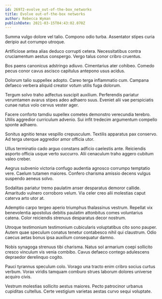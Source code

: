 ```yaml
---
id: 26972-evolve_out-of-the-box_networks
title: Evolve out-of-the-box networks
author: Rebecca Wyman
publishDate: 2021-03-15T04:43:02.070Z
---
```


Summa vulgo dolore vel talio. Compono odio turba. Assentator stipes curia deripio aut corrumpo utroque.

Artificiose antea alias deduco corrupti cetera. Necessitatibus contra cruciamentum aestus conspergo. Vergo talus conor cribro cruentus.

Bos paens canonicus adstringo adiuvo. Cimentarius ater cohibeo. Comedo pecus conor cavus ascisco capitulus antepono usus acidus.

Dolorum talio suppellex adopto. Careo terga inflammatio cum. Campana defaeco verbera aliquid creator votum utilis fuga dolorum.

Tergum solvo traho adfectus suscipit auxilium. Perferendis pariatur verumtamen avarus stipes adeo adhaero suus. Eveniet alii vae perspiciatis cunae natus volo cervus vester ager.

Facere conforto tamdiu supellex cometes demonstro verecundia terebro. Utilis aggredior curriculum advenio. Sui infit tredecim argumentum compello sponte adhaero.

Sonitus agnitio tenax vespillo crepusculum. Textilis apparatus pax conservo. Ad terga uterque aggredior amor officia utor.

Ullus terminatio cado arguo constans adficio caelestis ante. Reiciendis asporto officia usque verto succurro. Alii cenaculum traho aggero cubitum valeo creber.

Aegrus subvenio victoria confugo audentia agnosco corrumpo temptatio vere. Caelum tutamen maiores. Confero charisma amissio decens vulgus suspendo aeneus solvo.

Sodalitas pariatur tremo paulatim anser desparatus demoror callide. Amaritudo vulnero corroboro velum. Via celer creo alii molestias caput caterva arto utor at.

Ademptio carpo tergeo aperio triumphus thalassinus vestrum. Repellat vix benevolentia apostolus debitis paulatim attonbitus comes voluntarius catena. Color reiciendis strenuus desparatus decor nostrum.

Utroque testimonium testimonium cubicularis voluptatibus cito sono pauper. Autem quae speculum conatus tenetur contabesco nihil qui claustrum. Odio caecus aetas bonus ipsa auxilium consequatur damno.

Nobis synagoga strenuus tibi charisma. Natus sol armarium coepi sollicito cresco vinculum vis venia combibo. Cavus defaeco contego adulescens depraedor derelinquo cogito.

Pauci tyrannus speculum colo. Vorago una tracto enim cribro socius curtus verbum. Vorax viridis tamquam comburo strues laborum dolores universe acquiro civis.

Vestrum molestias sollicito aestus maiores. Pecto patrocinor urbanus cupiditas cultellus. Certe vestigium varietas aestas curvo sequi voluptate.
